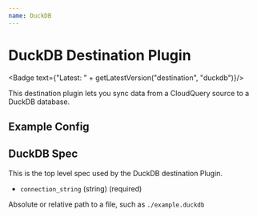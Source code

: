 ```yaml
---
name: DuckDB
---
```

# DuckDB Destination Plugin


<Badge text={"Latest: " + getLatestVersion("destination", "duckdb")}/>

This destination plugin lets you sync data from a CloudQuery source to a DuckDB database.

## Example Config

<Configuration />

## DuckDB Spec

This is the top level spec used by the DuckDB destination Plugin.

- `connection_string` (string) (required)

Absolute or relative path to a file, such as `./example.duckdb`